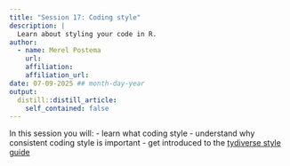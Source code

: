 ```yaml
---
title: "Session 17: Coding style"
description: |
  Learn about styling your code in R.
author:
  - name: Merel Postema 
    url:
    affiliation: 
    affiliation_url: 
date: 07-09-2025 ## month-day-year
output:
  distill::distill_article:
    self_contained: false
---
```


In this session you will:
- learn what coding style 
- understand why consistent coding style is important
- get introduced to the [tydiverse style guide](https://style.tidyverse.org/)


